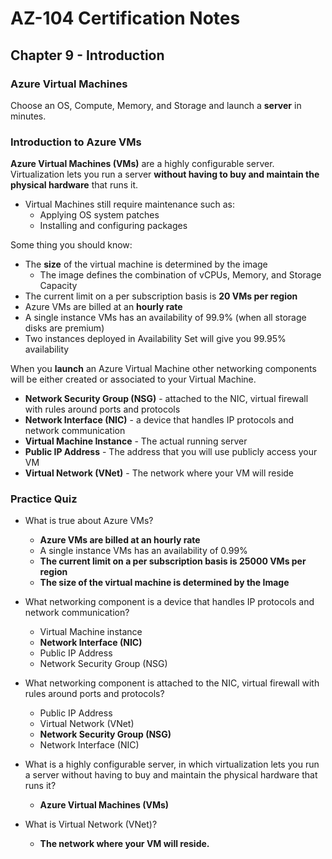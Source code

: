 # AZ-104 Certification Notes
## Chapter 9 - Introduction

### Azure Virtual Machines
Choose an OS, Compute, Memory, and Storage and launch a **server** in minutes.

### Introduction to Azure VMs
**Azure Virtual Machines (VMs)** are a highly configurable server. Virtualization lets you run a server **without having to buy and maintain the physical hardware** that runs it.
* Virtual Machines still require maintenance such as:
	* Applying OS system patches
	* Installing and configuring packages

Some thing you should know:
* The **size** of the virtual machine is determined by the image
	* The image defines the combination of vCPUs, Memory, and Storage Capacity
* The current limit on a per subscription basis is **20 VMs per region**
* Azure VMs are billed at an **hourly rate**
* A single instance VMs has an availability of 99.9% (when all storage disks are premium)
* Two instances deployed in Availability Set will give you 99.95% availability

When you **launch** an Azure Virtual Machine other networking components will be either created or associated to your Virtual Machine.
* **Network Security Group (NSG)** - attached to the NIC, virtual firewall with rules around ports and protocols
* **Network Interface (NIC)** - a device that handles IP protocols and network communication
* **Virtual Machine Instance** - The actual running server
* **Public IP Address** - The address that you will use publicly access your VM
* **Virtual Network (VNet)** - The network where your VM will reside

### Practice Quiz
* What is true about Azure VMs?
	* **Azure VMs are billed at an hourly rate**
	* A single instance VMs has an availability of 0.99%
	* **The current limit on a per subscription basis is 25000 VMs per region**
	* **The size of the virtual machine is determined by the Image**
* What networking component is a device that handles IP protocols and network communication?
	* Virtual Machine instance
	* **Network Interface (NIC)**
	* Public IP Address
	* Network Security Group (NSG)
* What networking component is attached to the NIC, virtual firewall with rules around ports and protocols?
	* Public IP Address
	* Virtual Network (VNet)
	* **Network Security Group (NSG)**
	* Network Interface (NIC)

* What is a highly configurable server, in which virtualization lets you run a server without having to buy and maintain the physical hardware that runs it?
	* **Azure Virtual Machines (VMs)**
* What is Virtual Network (VNet)?
	* **The network where your VM will reside.**